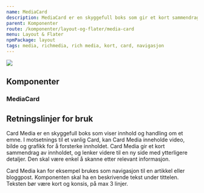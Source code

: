```yaml
---
name: MediaCard
description: MediaCard er en skyggefull boks som gir et kort sammendrag av innnhold og som støtter video, bilde eller grafikk for å forsterke innholdet.
parent: Komponenter
route: /komponenter/layout-og-flater/media-card
menu: Layout & Flater
npmPackage: layout
tags: media, richmedia, rich media, kort, card, navigasjon
---
```



<PageHeader />

<Playground>
  <MediaCard
    title="Hva gjør Entur?"
    description="Entur eier og styrer salgssystemet for togbilletter og samler data om kollektivtrafikken i Norge, slik at det blir enklere å velge en bærekraftig reise."
    href="https://www.entur.no"
    style={{ width: '31rem' }}
  >
    <img style={{ width: '31rem' }} src={mediacard} />
  </MediaCard>
</Playground>

## Komponenter

### MediaCard

<ImportStatement imports="MediaCard" />
<Props of={MediaCard} />

## Retningslinjer for bruk

Card Media er en skyggefull boks som viser innhold og handling om et emne.
I motsetnings til et vanlig Card, kan Card Media inneholde video, bilde og grafikk for å forsterke innholdet.
Card Media gir et kort sammendrag av innholdet, og lenker videre til en ny side med ytterligere detaljer.
Den skal være enkel å skanne etter relevant informasjon.

Card Media kan for eksempel brukes som navigasjon til en artikkel eller bloggpost.
Komponenten skal ha en beskrivende tekst under tittelen.
Teksten bør være kort og konsis, på max 3 linjer.
